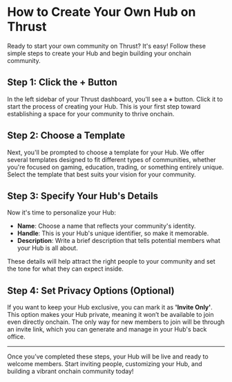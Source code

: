 # How to Create Your Own Hub on Thrust

Ready to start your own community on Thrust? It's easy! Follow these simple steps to create your Hub and begin building your onchain community.

## Step 1: Click the **+** Button

In the left sidebar of your Thrust dashboard, you'll see a **+** button. Click it to start the process of creating your Hub. This is your first step toward establishing a space for your community to thrive onchain.

## Step 2: Choose a Template

Next, you'll be prompted to choose a template for your Hub. We offer several templates designed to fit different types of communities, whether you're focused on gaming, education, trading, or something entirely unique. Select the template that best suits your vision for your community.

## Step 3: Specify Your Hub's Details

Now it's time to personalize your Hub:

- **Name**: Choose a name that reflects your community's identity.
- **Handle**: This is your Hub's unique identifier, so make it memorable.
- **Description**: Write a brief description that tells potential members what your Hub is all about.

These details will help attract the right people to your community and set the tone for what they can expect inside.

## Step 4: Set Privacy Options (Optional)

If you want to keep your Hub exclusive, you can mark it as **'Invite Only'**. This option makes your Hub private, meaning it won’t be available to join even directly onchain. The only way for new members to join will be through an invite link, which you can generate and manage in your Hub's back office.

---

Once you’ve completed these steps, your Hub will be live and ready to welcome members. Start inviting people, customizing your Hub, and building a vibrant onchain community today!
